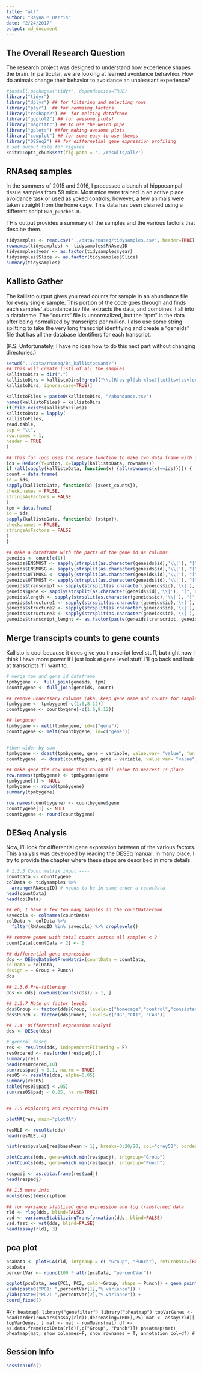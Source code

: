 ```yaml
---
title: "all"
author: "Rayna M Harris"
date: "2/24/2017"
output: md_document
---
```

  
## The Overall Research Question
The research project was designed to understand how experience shapes the brain. In particular, we are looking at learned avoidance behavhior. How do animals change their behavior to avoidance an unpleasant experience? 

```r
#install.packages("tidyr", dependencies=TRUE)
library("tidyr") 
library("dplyr") ## for filtering and selecting rows
library("plyr")  ## for renmaing factors
library("reshape2") ##  for melting dataframe
library("ggplot2") ## for awesome plots!
library("magrittr") ## to use the weird pipe
library("gplots") ##for making awesome plots
library("cowplot") ## for some easy to use themes
library("DESeq2") ## for differnetial gene expression profiling
# set output file for figures 
knitr::opts_chunk$set(fig.path = '../results/all/')
```

## RNAseq samples
In the summers of 2015 and 2016, I processed a bunch of hippocampal tissue samples from 59 mice. Most mice were trained in an active place avoidance task or used as yoked controls; however, a few animals were taken straight from the home cage. This data has been cleaned using a different script `02a_punches.R`.

THis output provides a summary of the samples and the various factors that descibe them. 


```r
tidysamples <- read.csv("../data/rnaseq/tidysamples.csv", header=TRUE)
rownames(tidysamples) <- tidysamples$RNAseqID  
tidysamples$year <- as.factor(tidysamples$year)
tidysamples$Slice <- as.factor(tidysamples$Slice)
summary(tidysamples)
```


## Kallisto Gather

The kallisto output gives you read counts for sample in an abundance file for every single sample. This portion of the code goes through and finds each samples' abundance.tsv file, extracts the data, and combines it all into a dataframe. The "counts" file is unnormalized, but the "tpm" is the data after being normalized by transcripts per million. I also use some string splitting to take the very long transcript identifying and create a "geneids" file that has all the database identifiers for each transcript. 

(P.S. Unfortunately, I have no idea how to do this next part without changing directories.)

```r
setwd("../data/rnaseq/04_kallistoquant/")
## this will create lists of all the samples
kallistoDirs = dir(".")
kallistoDirs = kallistoDirs[!grepl("\\.(R|py|pl|sh|xlsx?|txt|tsv|csv|org|md|obo|png|jpg|pdf)$",
kallistoDirs, ignore.case=TRUE)]

kallistoFiles = paste0(kallistoDirs, "/abundance.tsv")
names(kallistoFiles) = kallistoDirs
if(file.exists(kallistoFiles))
kallistoData = lapply(
kallistoFiles,
read.table,
sep = "\t",
row.names = 1,
header = TRUE
)

## this for loop uses the reduce function to make two data frame with counts or tpm from all the samples
ids = Reduce(f=union, x=lapply(kallistoData, rownames))
if (all(sapply(kallistoData, function(x) {all(rownames(x)==ids)}))) {
count = data.frame(
id = ids,
sapply(kallistoData, function(x) {x$est_counts}),
check.names = FALSE,
stringsAsFactors = FALSE
)
tpm = data.frame(
id = ids,
sapply(kallistoData, function(x) {x$tpm}),
check.names = FALSE,
stringsAsFactors = FALSE
)
}

## make a dataframe with the parts of the gene id as columns
geneids <- count[c(1)] 
geneids$ENSMUST <- sapply(strsplit(as.character(geneids$id),'\\|'), "[", 1)
geneids$ENSMUSG <- sapply(strsplit(as.character(geneids$id),'\\|'), "[", 2)
geneids$OTTMUSG <- sapply(strsplit(as.character(geneids$id),'\\|'), "[", 3)
geneids$OTTMUST <- sapply(strsplit(as.character(geneids$id),'\\|'), "[", 4)
geneids$transcript <- sapply(strsplit(as.character(geneids$id),'\\|'), "[", 5)
geneids$gene <- sapply(strsplit(as.character(geneids$id),'\\|'), "[", 6)
geneids$length <- sapply(strsplit(as.character(geneids$id),'\\|'), "[", 7)
geneids$structure1 <- sapply(strsplit(as.character(geneids$id),'\\|'), "[", 8)
geneids$structure2 <- sapply(strsplit(as.character(geneids$id),'\\|'), "[", 9)
geneids$structure3 <- sapply(strsplit(as.character(geneids$id),'\\|'), "[", 10)
geneids$transcript_lenght <- as.factor(paste(geneids$transcript, geneids$length, sep="_"))
```

## Merge transcipts counts to gene counts

Kallisto is cool because it does give you transcript level stuff, but right now I think I have more power if I just look at gene level stuff. I'll go back and look at transcripts if I want to.

```r
# merge tpm and gene id dataframe
tpmbygene <-  full_join(geneids, tpm)
countbygene <- full_join(geneids, count)

## remove unnecesary columns (aka, keep gene name and counts for samples)
tpmbygene <- tpmbygene[-c(1:6,8:12)]  
countbygene <- countbygene[-c(1:6,8:12)]  

## lenghten 
tpmbygene <- melt(tpmbygene, id=c("gene"))
countbygene <- melt(countbygene, id=c("gene"))


#then widen by sum
tpmbygene <- dcast(tpmbygene, gene ~ variable, value.var= "value", fun.aggregate=mean)
countbygene  <- dcast(countbygene, gene ~ variable, value.var= "value", fun.aggregate=mean)

## make gene the row name then round all value to nearest 1s place
row.names(tpmbygene) <- tpmbygene$gene
tpmbygene[1] <- NULL
tpmbygene <- round(tpmbygene)
summary(tpmbygene)

row.names(countbygene) <- countbygene$gene
countbygene[1] <- NULL
countbygene <- round(countbygene)
```


## DESeq Analysis
Now, I'll look for differential gene expression between of the various factors. This analysis was developed by reading the DESEq manual. In many place, I try to provide the chapter where these steps are described in more details.

```r
# 1.3.3 Count matrix input ----
countData <- countbygene 
colData <- tidysamples %>%
  arrange(RNAseqID) # needs to be in same order a countData
head(countData)
head(colData)

## eh, I have a few too many samples in the countDataFrame
savecols <- colnames(countData)
colData <- colData %>%
  filter(RNAseqID %in% savecols) %>% droplevels()

## remove genes with total counts across all samples < 2
countData[countData < 2] <- 0

## differential gene expression
dds <- DESeqDataSetFromMatrix(countData = countData,
colData = colData,
design = ~ Group + Punch)
dds

## 1.3.6 Pre-filtering
dds <- dds[ rowSums(counts(dds)) > 1, ]

## 1.3.7 Note on factor levels
dds$Group <- factor(dds$Group, levels=c("homecage","control","consistent", "conflict"))
dds$Punch <- factor(dds$Punch, levels=c("DG","CA1", "CA3"))

## 1.4  Differential expression analysi
dds <- DESeq(dds)

# general deseq
res <- results(dds, independentFiltering = F)
resOrdered <- res[order(res$padj),]
summary(res)
head(resOrdered,10)
sum(res$padj < 0.1, na.rm = TRUE) 
res05 <- results(dds, alpha=0.05)
summary(res05) 
table(res05$padj < .05)
sum(res05$padj < 0.05, na.rm=TRUE)


## 1.5 exploring and reporting results

plotMA(res, main="plotMA")

resMLE <- results(dds)
head(resMLE, 4)

hist(res$pvalue[res$baseMean > 1], breaks=0:20/20, col="grey50", border="white")

plotCounts(dds, gene=which.min(res$padj), intgroup="Group")
plotCounts(dds, gene=which.min(res$padj), intgroup="Punch")

respadj <- as.data.frame(res$padj)
head(respadj)

## 1.5 more info
mcols(res)$description

## for variance stablized gene expression and log transformed data
rld <- rlog(dds, blind=FALSE)
vsd <- varianceStabilizingTransformation(dds, blind=FALSE)
vsd.fast <- vst(dds, blind=FALSE)
head(assay(rld), 3)
```


## pca plot

```r
pcaData <- plotPCA(rld, intgroup = c( "Group", "Punch"), returnData=TRUE)
pcaData
percentVar <- round(100 * attr(pcaData, "percentVar"))

ggplot(pcaData, aes(PC1, PC2, color=Group, shape = Punch)) + geom_point(size=3) +
xlab(paste0("PC1: ",percentVar[1],"% variance")) +
ylab(paste0("PC2: ",percentVar[2],"% variance")) +
coord_fixed()
```

#```{r heatmap}
library("genefilter")
library("pheatmap")
topVarGenes <- head(order(rowVars(assay(rld)),decreasing=TRUE),25)
mat <- assay(rld)[ topVarGenes, ]
mat <- mat - rowMeans(mat)
df <- as.data.frame(colData(rld)[,c("Group", "Punch")])
pheatmap(mat)
pheatmap(mat, show_colnames=F, show_rownames = T,
annotation_col=df)
#```



## Session Info
```r
sessionInfo()
```